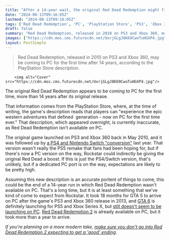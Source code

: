 ```yaml
---
title: "After a 14-year wait, the original Red Dead Redemption might finally be coming to PC"
date: "2024-08-13T09:16:05Z"
lastmod: "2024-08-13T09:16:05Z"
tags: ['Red Dead Redemption', 'PC', 'PlayStation Store', 'PS3', 'Xbox 360', 'PS4', 'Nintendo Switch', 'Rockstar', 'GTA 5', 'GTA 6']
draft: false
summary: "Red Dead Redemption, released in 2010 on PS3 and Xbox 360, may be coming to PC for the first time after 14 years, according to the PlayStation Store description."
images: ["https://cdn.mos.cms.futurecdn.net/UxrjGLgJ8K69CwoTuHGXP4.jpg"]
layout: PostSimple
---
```

> Red Dead Redemption, released in 2010 on PS3 and Xbox 360, may be coming to PC for the first time after 14 years, according to the PlayStation Store description.


        <img alt="Cover" src="https://cdn.mos.cms.futurecdn.net/UxrjGLgJ8K69CwoTuHGXP4.jpg"/>
        
The original Red Dead Redemption appears to be coming to PC for the first time, more than 14 years after its original release.

That information comes from the PlayStation Store, where, at the time of writing, the game's description reads that players can "experience the epic western adventures that defined  generation - now on PC for the first time ever." That description, which appeared overnight, is currently inaccurate, as Red Dead Redemption isn't available on PC.

The original game launched on PS3 and Xbox 360 back in May 2010, and it was followed up by [a PS4 and Nintendo Switch "conversion"](https://www.gamesradar.com/red-dead-redemptions-switch-and-ps4-conversion-is-not-the-ps5-remake-fans-were-hoping-for/) last year. That version wasn't really the PS5 remake that fans had been hoping for, but if there's now a PC version on the way, Rockstar could indirectly be giving the original Red Dead a boost. If this is just the PS4/Switch version, that's unlikely, but if a dedicated PC port is on the way, expectations are likely to be pretty high.

Assuming this new description is an accurate portent of things to come, this could be the end of a 14-year run in which Red Dead Redemption wasn't available on PC. That's a long time, but it is at least something that we've kind of come to expect from Rockstar. It took 18 months for GTA 5 to arrive on PC after the game's PS3 and Xbox 360 release in 2013, and [GTA 6](https://www.gamesradar.com/gta-6-guide/) is definitely launching for PS5 and Xbox Series X, but [still doesn't seem to be launching on PC](https://www.gamesradar.com/gta-6-pc/). [Red Dead Redemption 2](https://www.gamesradar.com/red-dead-redemption-2-tips/) is already available on PC, but it took more than a year to arrive.

*If you're planning on a more modern take, *[<em>make sure you don't go into Red Dead Redemption 2 expecting to get a 'good' ending</em>](https://www.gamesradar.com/games/red-dead/red-dead-redemption-2s-arthur-morgan-actor-has-to-be-the-one-to-tell-fans-that-they-didnt-get-the-good-ending-because-there-isnt-one/)*.*
        